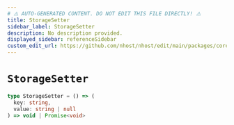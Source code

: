 ```yaml
---
# ⚠️ AUTO-GENERATED CONTENT. DO NOT EDIT THIS FILE DIRECTLY! ⚠️
title: StorageSetter
sidebar_label: StorageSetter
description: No description provided.
displayed_sidebar: referenceSidebar
custom_edit_url: https://github.com/nhost/nhost/edit/main/packages/core/src/storage.ts#L4
---
```


# `StorageSetter`

```ts
type StorageSetter = () => (
  key: string,
  value: string | null
) => void | Promise<void>
```

